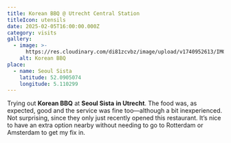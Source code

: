 ```yaml
---
title: Korean BBQ @ Utrecht Central Station
titleIcon: utensils
date: 2025-02-05T16:00:00.000Z
category: visits
gallery:
  - image: >-
      https://res.cloudinary.com/di81zcvbz/image/upload/v1740952613/IMG_5650_n3a7cx.jpg
    alt: Korean BBQ
place:
  - name: Seoul Sista
    latitude: 52.0905074
    longitude: 5.110299
---
```


Trying out **Korean BBQ** at  **Seoul Sista** **in Utrecht**. The food was, as expected, good and the service was fine too—although a bit inexperienced. Not surprising, since they only just recently opened this restaurant. It’s nice to have an extra option nearby without needing to go to Rotterdam or Amsterdam to get my fix in.
